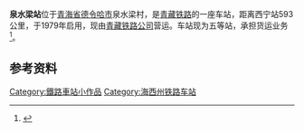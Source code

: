 {{Infobox China railway station 
|车站名称 = 泉水梁站
|图片 = 
|图片介紹 = 
|车站名称拼音 = Quanshuiliang
|车站地址 = [[青海省|青海省]][[德令哈市|德令哈市]]泉水梁村
|线路 = [[青藏铁路|青藏铁路]]
|车站等级 = [[五等站_(中铁)|五等站]]
}}
'''泉水梁站'''位于[[青海省|青海省]][[德令哈市|德令哈市]]泉水梁村，是[[青藏铁路|青藏铁路]]的一座车站，距离西宁站593公里，于1979年启用，现由[[青藏铁路公司|青藏铁路公司]]营运。车站现为五等站，承担货运业务<ref>{{cite book|title=中国铁路站名词典|author=孙本祥|publisher=中国铁道出版社|date=2003年4月}}</ref>。

== 参考资料 ==
{{reflist}}

{{青藏铁路}}

{{China-rail-stub}}

[[Category:鐵路車站小作品|Category:鐵路車站小作品]]
[[Category:海西州铁路车站|Category:海西州铁路车站]]